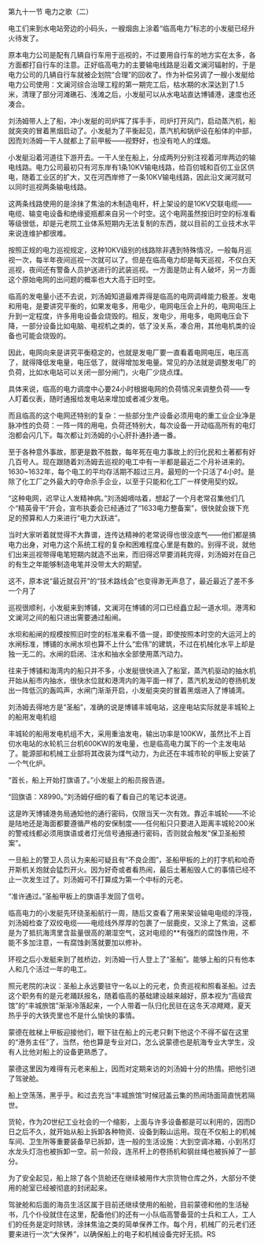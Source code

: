

第九十一节 电力之歌（二）

电工们来到水电站旁边的小码头，一艘烟囱上涂着“临高电力”标志的小发艇已经升火待发了。

原本电力公司是配有几辆自行车用于巡视的，不过要用自行车的地方实在太多，各方面都打自行车的注意。正好临高电力的主要输电线路是沿着文澜河辐射的，于是电力公司的几辆自行车就被企划院“合理”的回收了。作为补偿另调了一艘小发艇给电力公司使用：文澜河综合治理工程的第一期完工后，枯水期的水深达到了1.5米，清理了部分河滩礁石、浅滩之后，小发艇可以从水电站直达博铺港，速度也还凑合。

刘汤姆带人上了船，冲小发艇的司炉挥了挥手手，司炉打开风门，启动蒸汽机，船就突突的冒着黑烟启动了。小发艇为了平衡起见，蒸汽机和锅炉设在船体的中部，因而刘汤姆一干人就都上了前甲板――视野好，也没有呛人的煤烟。

小发艇沿着河道往下游开去。一干人坐在船上，分成两列分别注视着河岸两边的输电线路。电力公司最初只有河东岸有1条10KV输电线路，给百仞城和百仞工业区供电，随着工业区的扩大，又在河西岸修了一条10KV输电线路，因此沿文澜河就可以同时巡视两条输电线路。

这两条线路使用的是涂抹了焦油的木制造电杆，杆上架设的是10KV交联电缆――电缆、输变电设备和绝缘瓷瓶都来自另一个时空。这个电网虽然按旧时空的标准看等级很低，却是元老院工业体系短期内无法复制的东西，就以目前的工业技术水平来说连维护都很难。

按照正规的电力巡视规定，这种10KV级别的线路除非遇到特殊情况，一般每月巡视一次，每半年夜间巡视一次就可以了。但是在临高电力却是每天巡视，不仅白天巡视，夜间还有警备人员护送进行的武装巡视。一方面是防止有人破坏，另一方面这个原始电网的出问题的概率也大大高于旧时空。

临高的发电量小还不去说，刘汤姆知道最难弄得是临高的电网调峰能力极差。发电和用电，是要讲究平衡的，如果发电多，用电少，电网电压会上升的，电网电压上升到一定程度，许多用电设备会烧毁的。相反，发电少，用电多，电网电压会下降，一部分设备比如电脑、电视机之类的，低了没关系，凑合用，其他电机类的设备也可能会烧毁的。

因此，电网向来是讲究平衡稳定的，也就是发电厂要一直看着电网电压，电压高了，就得降低发电量，电压低了，就得增加发电量。常见的办法就是调整发电厂的负荷，比如水电站可以关闭一部分闸门，火电厂少烧点煤。

具体来说，临高的电力调度中心要24小时根据电网的负荷情况来调整负荷――专人盯着仪表，随时通报给发电站来增加或者减少发电。

而且临高的这个电网还特别的复杂：一些部分生产设备必须用电的重工业企业净是脉冲性的负荷：一阵一阵的用电，负荷还特别大，每次设备一开动临高所有的电灯泡都会闪几下。每次都让刘汤姆的小心肝扑通扑通一番。

至于各种意外事故，那更是数不胜数，每年死在电力事故上的归化民和土著都有好几百号人。现在跟随着刘汤姆去巡视的电工中有一半都是最近二个月补进来的。1630~1632年，每个电工的平均存活期不超过三月。最短的一个只活了4小时。是除了化工厂之外最大的夺命杀手企业，以至于只能和化工厂一样使用契约奴。

“这种电网，迟早让人发精神病。”刘汤姆嘀咕着，想起了一个月老常召集他们几个“精英骨干”开会，宣布执委会已经通过了“1633电力整备案”，很快就会拨下充足的预算和人力来进行“电力大跃进”。

当时大家听着就觉得不大靠谱，连传达精神的老常说得也很没底气――他们都是搞电力出身，对电力这个系统工程的复杂和困难程度心里是有数的。别得不说，就他们出来巡视带得电笔短期内就造不出来，而旧得迟早要消耗完得，刘汤姆对在自己的有生之年能够制造电笔并没带太大的期望。

这不，原本说“最近就召开”的“技术路线会”也变得渺无声息了，最近最近了差不多一个月了

巡视很顺利，小发艇来到博铺，文澜河在博铺的河口已经矗立起一道水坝。港湾和文澜河之间的船只进出需要通过船闸。

水坝和船闸的规模按照旧时空的标准来看不值一提，即使按照本时空的大运河上的水闸标准，博铺的水闸水坝也算不上什么“宏伟”的建筑，不过在机械化水平上却是独一无二的。水闸的启闭、注水和抽水全部使用蒸汽动力。

往来于博铺和海湾内的船只并不多，小发艇很快进入了船室，蒸汽机驱动的抽水机开始从船市内抽水，很快水位就和港湾内的海平面一样了，蒸汽机发动的卷扬机发出一阵低沉的轰鸣声，水闸门渐渐开启，小发艇突突的冒着黑烟进入了博铺湾。

刘汤姆去得地方是“圣船”，准确的说是博铺丰城电站，这座电站实际就是丰城轮上的船用发电机组

丰城轮的船用发电机组不大，采用重油发电，输出功率是100KW，虽然比不上百仞水电站的水轮机三台机600KW的发电量，也是临高电力属下的一个主发电站了。能源部和机械工业部将其改装为煤气动力，为此还在丰城市轮的甲板上安装了一个气化炉。

“首长，船上开始打旗语了。”小发艇上的船员报告道。

“回旗语：X8990。”刘汤姆仔细的看了看自己的笔记本说道。

这是昨天博铺港务局通知他的通行密码，仅限当天一次有效。靠近丰城轮――不论是陆地还是海面都要遵循严格的安保制度――任何船只只要进入距离丰城轮200米的警戒线都必须用旗语或者灯光信号通报通行密码，否则就会触发“保卫圣船预案”。

一旦船上的警卫人员认为来船可疑且有“不良企图”，圣船甲板的上的打字机和哈奇开斯机关炮就会猛烈开火。因为好奇或者看热闹，最后土著船毁人亡的事情已经不止一次发生过了。刘汤姆可不打算成为第一个中标的元老。

“准许通过。”圣船甲板上的旗语手发回了信号。

临高电力的小发艇先环绕圣船航行一周，随后又查看了用来架设输电电缆的浮筏，刘汤姆检查了双绞电缆――电缆线外厚厚的包裹了一层鹿皮，又涂上了焦油，这都是为了抵抗海湾里含盐量很高的潮湿空气，这对电缆的**有强烈的腐蚀作用，不能不多加注意，一有腐蚀剥落就要加以修补。

环视之后小发艇来到了舷桥边，刘汤姆一行人登上了“圣船”。能够上船的只有他本人和几个活过一年的电工。

照元老院的决议：圣船上永远要驻守一名以上的元老，负责巡视和照看圣船。过去这个职务有的是元老踊跃报名，随着临高的基础建设越来越好，原本视为“高级宾馆”的“丰城旅馆”渐渐冷落起来，一个人带着一队归化民驻在这冬天凉飕飕，夏天热乎乎的大铁壳里也不是什么愉快的事情。

蒙德在舷梯上甲板迎接他们，眼下驻在船上的元老只剩下他这个不得不留在这里的“港务主任”了，当然，他也算是专业对口，怎么说蒙德也是航海专业大学生，没有人比他对船上的设备更熟悉了。

蒙德这里因为难得有元老来船上，因而对定期来访的刘汤姆十分的热情。把他引进了驾驶舱。

船上空荡荡，黑乎乎。和过去充当“丰城旅馆”时候冠盖云集的热闹场面简直恍若隔世。

货轮，作为20世纪工业社会的一个缩影，上面与许多设备都是可以利用的，因而D日之后不久，就开始从船上拆卸各种物资、设备到鞍山运用。现在不仅船上的机械车间、卫生所等重要装备早已拆卸，连一般的生活设施：大到空调冰箱，小到吊灯水龙头灯泡也被拆卸一空。前一阶段，连吊杆上的卷扬机和钢丝绳也被拆掉了一部分。

为了安全起见，船上除了各个货舱还在继续被用作大宗货物仓库之外，大部分不使用的舱室已经被彻底的封闭起来。

驾驶舱和后面的海员生活区属于目前还继续使用的船舱，目前蒙德和他的生活秘书，几个仆役就住在这里，配备他们的还有一小队临高警备营的士兵和工人，工人们的任务是定时除锈，涂抹焦油之类的简单保养工作。每个月，机械厂的元老们还要来进行一次“大保养”，以确保船上的电子和机械设备完好无损。RS


